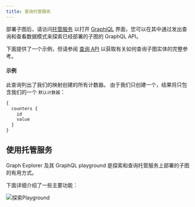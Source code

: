 ```yaml
---
title: 查询托管服务
---
```


部署子图后，请访问[托管服务](https://thegraph.com/hosted-service/) 以打开 [GraphiQL](https://github.com/graphql/graphiql) 界面，您可以在其中通过发出查询和查看数据模式来探索已经部署的子图的 GraphQL API。

下面提供了一个示例，但请参阅 [查询 API](/developer/graphql-api) 以获取有关如何查询子图实体的完整参考。

#### 示例

此查询列出了我们的映射创建的所有计数器。 由于我们只创建一个，结果将只包含我们的一个 `默认计数器`：

```graphql
{
  counters {
    id
    value
  }
}
```

## 使用托管服务

Graph Explorer 及其 GraphQL playground 是探索和查询托管服务上部署的子图的有用方式。

下面详细介绍了一些主要功能：

![探索Playground](/img/explorer-playground.png)
